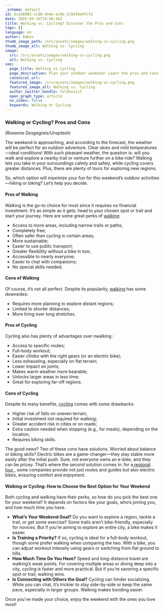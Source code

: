```yaml
---
_schema: default
id: 6ca58985-1c88-454e-ac9e-2c94fbe9fcfd
date: 2025-03-16T19:58:44Z
title: Walking vs. Cycling? Discover the Pros and Cons
tags: []
language: en
author: Admin
thumb_image_path: /src/assets/images/walking-vs-cycling.png
thumb_image_alt: Walking vs. Cycling
image:
  src: /src/assets/images/walking-vs-cycling.png
  alt: Walking vs. Cycling
seo:
  page_title: Walking vs Cycling
  page_description: Plan your outdoor weekend! Learn the pros and cons of walking or cycling.
  canonical_url:
  featured_image: /src/assets/images/walking-vs-cycling.png
  featured_image_alt: Walking vs. Cycling
  author_twitter_handle: foldnvisit
  open_graph_type: article
  no_index: false
  keywords: Walking or Cycling
---
```

### Walking or Cycling? Pros and Cons

*(Roxanne Desgagnés/Unsplash)*

The weekend is approaching, and according to the forecast, the weather will be
perfect for an outdoor adventure. Clear skies and mild temperatures—ideal
conditions! With such pleasant weather, the question is: will you walk and
explore a nearby trail or venture further on a bike ride? Walking lets you take
in your surroundings calmly and safely, while cycling covers greater distances.
Plus, there are plenty of tours for exploring new regions.

So, which option will maximize your fun for this weekend’s outdoor
activities—hiking or biking? Let’s help you decide.

#### Pros of Walking

Walking is the go-to choice for most since it requires no financial investment.
It’s as simple as it gets: head to your chosen spot or trail and start your
journey. Here are some great perks of [walking](https://topwalkingtoursportugal.com/):

* Access to more areas, including narrow trails or paths;
* Completely free;
* Often safer than cycling in certain areas;
* More sustainable;
* Easier to use public transport;
* Greater flexibility without a bike in tow;
* Accessible to nearly everyone;
* Easier to chat with companions;
* No special skills needed.

#### Cons of Walking

Of course, it’s not all perfect. Despite its popularity, [walking](https://topwalkingtoursportugal.com/) has some downsides:

* Requires more planning to explore distant regions;
* Limited to shorter distances;
* More tiring over long stretches.

#### Pros of Cycling

Cycling also has plenty of advantages over nwalking :

* Access to specific routes;
* Full-body workout;
* Easier climbs with the right gears (or an electric bike);
* Less exhausting, especially on flat terrain;
* Lower impact on joints;
* Makes warm weather more bearable;
* Unlocks larger areas in less time;
* Great for exploring far-off regions.

#### Cons of Cycling

Despite its many benefits, [cycling](https://topbiketoursportugal.com/rent-bike-porto-portugal/) comes with some drawbacks:

* Higher risk of falls on uneven terrain;
* Initial investment not required for walking;
* Greater accident risk in cities or on roads;
* Extra caution needed when stopping (e.g., for meals), depending on the
  location;
* Requires biking skills.

The good news? Two of these cons have solutions. Worried about balance or biking
skills? Electric bikes are a game-changer—they stay stable more easily after the
initial push. Sure, not everyone owns an e-bike, and they can be pricey. That’s
where the second solution comes in: for a<a href="https://topwalkingtoursportugal.com/hiking-tours-portugal/" target="_blank" rel="noopener">  regional tour </a> , some companies provide not just routes and guides but also electric bikes, ensuring comfort and enjoyment.

#### Walking or Cycling: How to Choose the Best Option for Your Weekend

Both cycling and walking have their perks, so how do you pick the best one for
your weekend? It depends on factors like your goals, who’s joining you, and how
much time you have.

* **What’s Your Weekend Goal?**
  Do you want to explore a region, tackle a
  trail, or get some exercise? Some trails aren’t bike-friendly, especially for
  novices. But if you’re aiming to explore an entire city, a bike makes it
  easier.
* **Is Training a Priority?**
  If so, cycling is ideal for a full-body
  workout, though some prefer walking when comparing the two. With a bike, you
  can adjust workout intensity using gears or switching from flat ground to
  hills.
* **How Much Time Do You Have?**
  Speed and long-distance travel are
  walking’s weak points. For covering multiple areas or diving deep into a city,
  cycling is faster and more practical. But if you’re savoring a specific spot
  or trail, walking wins.
* **Is Connecting with Others the Goal?**
  Cycling can hinder socializing.
  While you can chat, it’s trickier to stay side-by-side or keep the same pace,
  especially in larger groups. Walking makes bonding easier.

Once you’ve made your choice, enjoy the weekend with the ones you love most!
